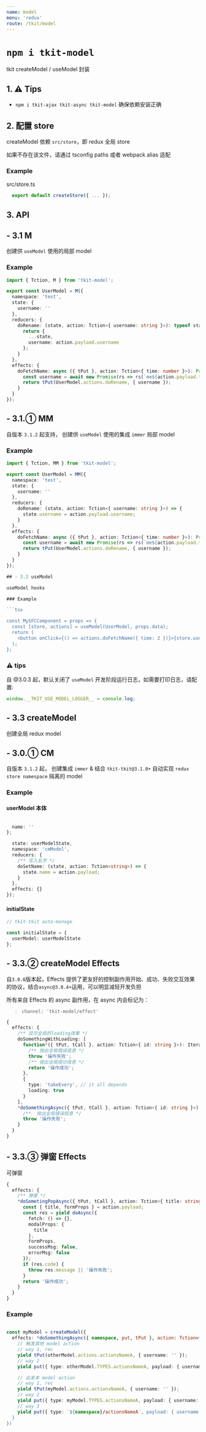 ```yaml
---
name: model
menu: 'redux'
route: /tkit/model
---
```


# `npm i tkit-model`

tkit createModel / useModel 封装

## 1. ⚠️ Tips

- `npm i tkit-ajax tkit-async tkit-model` 确保依赖安装正确

## 2. 配置 store

createModel 依赖 `src/store`，即 redux 全局 store

如果不存在该文件，请通过 tsconfig paths 或者 webpack alias 适配

### Example

src/store.ts

```ts
  export default createStore({ ... });
```

## 3. API

## - 3.1 M

创建供 `useModel` 使用的局部 model

### Example

```ts
import { Tction, M } from 'tkit-model';

export const UserModel = M({
  namespace: 'test',
  state: {
    username: ''
  },
  reducers: {
    doRename: (state, action: Tction<{ username: string }>): typeof state => {
      return {
        ...state,
        username: action.payload.username
      };
    }
  },
  effects: {
    doFetchName: async ({ tPut }, action: Tction<{ time: number }>): Promise<{}> => {
      const username = await new Promise(rs => rs(`me${action.payload.time}`));
      return tPut(UserModel.actions.doRename, { username });
    }
  }
});
```

## - 3.1.① MM

自版本 `3.1.2` 起支持， 创建供 `useModel` 使用的集成 `immer` 局部 model

### Example

````ts
import { Tction, MM } from 'tkit-model';

export const UserModel = MM({
  namespace: 'test',
  state: {
    username: ''
  },
  reducers: {
    doRename: (state, action: Tction<{ username: string }>) => {
      state.username = action.payload.username;
    }
  },
  effects: {
    doFetchName: async ({ tPut }, action: Tction<{ time: number }>): Promise<{}> => {
      const username = await new Promise(rs => rs(`me${action.payload.time}`));
      return tPut(UserModel.actions.doRename, { username });
    }
  }
});

## - 3.2 useModel

useModel hooks

### Example

```tsx

const MySFCComponent = props => {
  const [store, actions] = useModel(UserModel, props.data);
  return (
    <button onClick={() => actions.doFetchName({ time: 2 })}>{store.userModel.username}</button>
  );
};
````

### ⚠️ tips

自 @3.0.3 起，默认关闭了 `useModel` 开发阶段运行日志，如需要打印日志，请配置:

```ts
window.__TKIT_USE_MODEL_LOGGER__ = console.log;
```

## - 3.3 createModel

创建全局 redux model

## - 3.0.① CM

自版本 `3.1.2` 起， 创建集成 `immer` & 结合 `tkit-tkit@3.1.0+` 自动实现 `redux store namespace` 隔离的 model

### Example

#### userModel 本体

```ts

  name: ''
};

  state: userModelState,
  namespace: 'cmModel',
  reducers: {
    /** 写入名字 */
    doSetName: (state, action: Tction<string>) => {
      state.name = action.payload;
    }
  },
  effects: {}
});
```

#### initialState

```ts
// tkit-tkit auto-manage

const initialState = {
  userModel: userModelState
};
```

## - 3.3.② createModel Effects

自`3.0.6`版本起，Effects 提供了更友好的控制副作用开始、成功、失败交互效果的协议，结合`async@3.0.4+`运用，可以明显减轻开发负担

所有来自 Effects 的 async 副作用，在 async 内会标记为：

> `channel: 'tkit-model/effect'`

```ts
{
  effects: {
    /** 显示全局的loading效果 */
    doSomethingWithLoading: [
      function*({ tPut, tCall }, action: Tction<{ id: string }>): Iterator<{}> {
        /** 抛出全局错误信息 */
        throw '操作失败';
        /** 抛出全局成功信息 */
        return '操作成功';
      },
      {
        type: 'takeEvery', // it all depends
        loading: true
      }
    ],
    *doSomethingAsync({ tPut, tCall }, action: Tction<{ id: string }>): Iterator<{}> {
      /**  抛出全局错误信息 */
      throw '操作失败';
    }
  }
}
```

## - 3.3.③ 弹窗 Effects

可弹窗

```ts
{
  effects: {
    /** 弹窗 */
    *doSometingPopAsync({ tPut, tCall }, action: Tction<{ title: string, formProps }>): Iterator<{}> {
      const { title, formProps } = action.payload;
      const res = yield doAsync({
        fetch: () => {},
        modalProps: {
          title
        },
        formProps,
        successMsg: false,
        errorMsg: false
      });
      if (res.code) {
        throw res.message || '操作失败';
      }
      return '操作成功';
    }
  }
}
```

### Example

```ts

const myModel = createModel({
  effects: *doSomethingAsync({ namespace, put, tPut }, action: Tction<{ username: string }>) {
    // 触发其他 model action
    // way 1, rec
    yield tPut(otherModel.actions.actionsNameA, { username: '' });
    // way 2
    yield put({ type: otherModel.TYPES.actionsNameA, payload: { username: '' } });

    // 出发本 model action
    // way 1, rec
    yield tPut(myModel.actions.actionsNameA, { username: '' });
    // way 2
    yield put({ type: myModel.TYPES.actionsNameA, payload: { username: '' } });
    // way 3
    yield put({ type: `${namespace}/actionsNameA`, payload: { username: '' } });
  }
})
```
